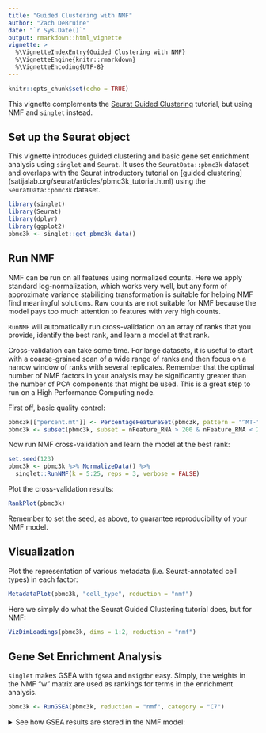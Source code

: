 ```yaml
---
title: "Guided Clustering with NMF"
author: "Zach DeBruine"
date: "`r Sys.Date()`"
output: rmarkdown::html_vignette
vignette: >
  %\VignetteIndexEntry{Guided Clustering with NMF}
  %\VignetteEngine{knitr::rmarkdown}
  %\VignetteEncoding{UTF-8}
---
```


```r
knitr::opts_chunk$set(echo = TRUE)
```

This vignette complements the [Seurat Guided Clustering](https://satijalab.org/seurat/articles/pbmc3k_tutorial.html) tutorial, but using NMF and `singlet` instead.

## Set up the Seurat object

This vignette introduces guided clustering and basic gene set enrichment analysis using `singlet` and `Seurat`. It uses the `SeuratData::pbmc3k` dataset and overlaps with the Seurat introductory tutorial on [guided clustering] (satijalab.org/seurat/articles/pbmc3k_tutorial.html) using the `SeuratData::pbmc3k` dataset.

```R
library(singlet)
library(Seurat)
library(dplyr)
library(ggplot2)
pbmc3k <- singlet::get_pbmc3k_data()
```

## Run NMF

NMF can be run on all features using normalized counts. Here we apply standard log-normalization, which works very well, but any form of approximate variance stabilizing transformation is suitable for helping NMF find meaningful solutions. Raw counts are not suitable for NMF because the model pays too much attention to features with very high counts.

`RunNMF` will automatically run cross-validation on an array of ranks that you provide, identify the best rank, and learn a model at that rank. 

Cross-validation can take some time. For large datasets, it is useful to start with a coarse-grained scan of a wide range of ranks and then focus on a narrow window of ranks with several replicates. Remember that the optimal number of NMF factors in your analysis may be significantly greater than the number of PCA components that might be used.  This is a great step to run on a High Performance Computing node.

First off, basic quality control:

```R
pbmc3k[["percent.mt"]] <- PercentageFeatureSet(pbmc3k, pattern = "^MT-")
pbmc3k <- subset(pbmc3k, subset = nFeature_RNA > 200 & nFeature_RNA < 2500 & percent.mt < 5)
```

Now run NMF cross-validation and learn the model at the best rank:

```R
set.seed(123)
pbmc3k <- pbmc3k %>% NormalizeData() %>%
  singlet::RunNMF(k = 5:25, reps = 3, verbose = FALSE)
```

Plot the cross-validation results:

```R
RankPlot(pbmc3k)
```

Remember to set the seed, as above, to guarantee reproducibility of your NMF model.

## Visualization

Plot the representation of various metadata (i.e. Seurat-annotated cell types) in each factor:

```R
MetadataPlot(pbmc3k, "cell_type", reduction = "nmf")
```

Here we simply do what the Seurat Guided Clustering tutorial does, but for NMF:

```R
VizDimLoadings(pbmc3k, dims = 1:2, reduction = "nmf")
```

## Gene Set Enrichment Analysis

`singlet` makes GSEA with `fgsea` and `msigdbr` easy. Simply, the weights in the NMF "w" matrix are used as rankings for terms in the enrichment analysis.

```R
pbmc3k <- RunGSEA(pbmc3k, reduction = "nmf", category = "C7")
```

<details>
  <summary>See how GSEA results are stored in the NMF model:</summary>
    ```r
    str(pbmc3k@reductions$nmf)
    ```
</details> 

`singlet` provides a helper function for quick exploration of GSEA results:

```R
GSEAHeatmap(pbmc3k, reduction = "nmf", max.terms.per.factor = 2)
```

## Cell Clustering

The `pbmc3k` dataset in SeuratData ships with clusters that have been determined by graph-based clustering on a PCA embedding, followed by expert annotation based on cluster marker genes.

We will determine clusters by graph-based clustering on an NMF embedding, and then compare them to those PCA-guided clusters.

```R
pbmc3k <- FindNeighbors(pbmc3k, dims = 1:ncol(pbmc3k@reductions$nmf), reduction = "nmf") %>%
  FindClusters(resolution = 0.5) %>%
  RunUMAP(reduction = "nmf", dims = 1:ncol(pbmc3k@reductions$nmf), verbose = FALSE)
```

Because NMF factors are additive signals, we can also visualize their representation on UMAP coordinates:

```R
FeaturePlot(pbmc3k, features = paste0("NMF_", 1:6))
```

Compare the composition of NMF clusters to Seurat PCA-determined clusterings:

```R
df <- data.frame(
  "nmf_clusters" = pbmc3k@meta.data$seurat_clusters,
  "pca_clusters" = pbmc3k@meta.data$cell_type)

df <- df[!is.na(df$pca_clusters), ]

df <- df %>% 
  group_by(nmf_clusters) %>% 
  count(pca_clusters) %>% 
  mutate(freq = n / sum(n))

ggplot(df, aes(nmf_clusters, pca_clusters, size = freq, color = n)) + 
  geom_point() + 
  theme_bw() + 
  labs(x = "NMF cluster", 
       y = "PCA cluster", 
       size = "proportion\nof cluster", 
       color = "cells in\nNMF cluster") + 
  scale_color_viridis_c(option = "D")
```

Since there is significant correspondence between PCA- and NMF-guided clusters, we can just transfer the labels based on majority overlap:

```R
cluster_names <- df %>% 
  slice(which.max(n)) %>% 
  pull(pca_clusters)

levels(pbmc3k@meta.data$seurat_clusters) <- make.unique(as.vector(cluster_names))

DimPlot(pbmc3k, reduction = "umap", label = TRUE, group.by = "seurat_clusters", pt.size = 0.5) + NoLegend()
```

Compared to the PCA clustering (see the Seurat vignette), the NMF clustering more completely resolves NK cells and better resolves CD8 T-cells from Memory CD4 T-cells, but does not identify a small cluster of Dendritic Cells annotated in the Seurat vignette.

These results show how PCA and NMF can be used to achieve very similar results for cell clustering, while NMF models are interpretable and capture more information and thus better cluster resolution.